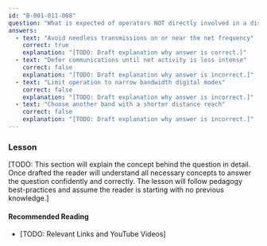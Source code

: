```yaml
---
id: "B-001-011-008"
question: "What is expected of operators NOT directly involved in a disaster relief net?"
answers:
  - text: "Avoid needless transmissions on or near the net frequency"
    correct: true
    explanation: "[TODO: Draft explanation why answer is correct.]"
  - text: "Defer communications until net activity is less intense"
    correct: false
    explanation: "[TODO: Draft explanation why answer is incorrect.]"
  - text: "Limit operation to narrow bandwidth digital modes"
    correct: false
    explanation: "[TODO: Draft explanation why answer is incorrect.]"
  - text: "Choose another band with a shorter distance reach"
    correct: false
    explanation: "[TODO: Draft explanation why answer is incorrect.]"
---
```


### Lesson

[TODO: This section will explain the concept behind the question in detail. Once drafted the reader will understand all necessary concepts to answer the question confidently and correctly. The lesson will follow pedagogy best-practices and assume the reader is starting with no previous knowledge.]

#### Recommended Reading

- [TODO: Relevant Links and YouTube Videos]
